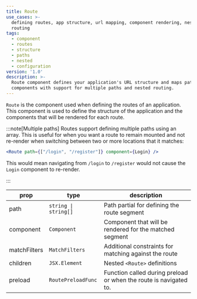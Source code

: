 ```yaml
---
title: Route
use_cases: >-
  defining routes, app structure, url mapping, component rendering, nested
  routing
tags:
  - component
  - routes
  - structure
  - paths
  - nested
  - configuration
version: '1.0'
description: >-
  Route component defines your application's URL structure and maps paths to
  components with support for multiple paths and nested routing.
---
```


`Route` is the component used when defining the routes of an application.
This component is used to define the structure of the application and the components that will be rendered for each route.

:::note[Multiple paths]
Routes support defining multiple paths using an array.
This is useful for when you want a route to remain mounted and not re-render when switching between two or more locations that it matches:

```jsx
<Route path={["/login", "/register"]} component={Login} />
```

This would mean navigating from `/login` to `/register` would not cause the `Login` component to re-render.

:::

| prop         | type                 | description                                                       |
| ------------ | -------------------- | ----------------------------------------------------------------- |
| path         | `string \| string[]` | Path partial for defining the route segment                       |
| component    | `Component`          | Component that will be rendered for the matched segment           |
| matchFilters | `MatchFilters`       | Additional constraints for matching against the route             |
| children     | `JSX.Element`        | Nested `<Route>` definitions                                      |
| preload      | `RoutePreloadFunc`   | Function called during preload or when the route is navigated to. |
